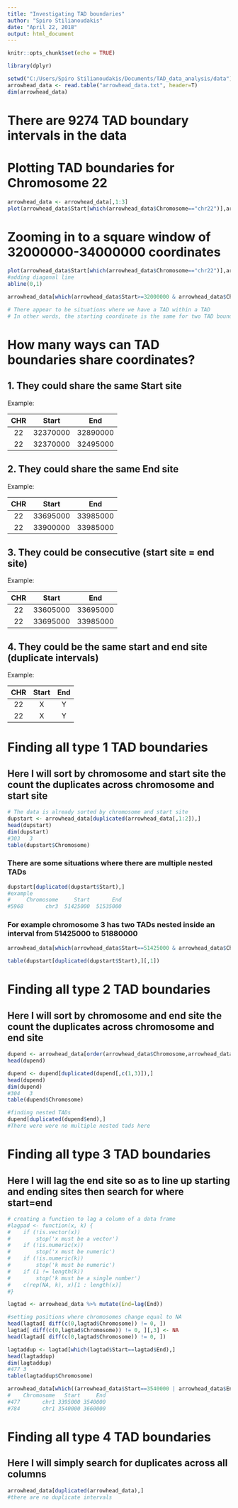 ```yaml
---
title: "Investigating TAD boundaries"
author: "Spiro Stilianoudakis"
date: "April 22, 2018"
output: html_document
---
```


```r
knitr::opts_chunk$set(echo = TRUE)
```

```r
library(dplyr)

setwd("C:/Users/Spiro Stilianoudakis/Documents/TAD_data_analysis/data")
arrowhead_data <- read.table("arrowhead_data.txt", header=T)
dim(arrowhead_data)
```

# There are 9274 TAD boundary intervals in the data

# Plotting TAD boundaries for Chromosome 22

```r

arrowhead_data <- arrowhead_data[,1:3]
plot(arrowhead_data$Start[which(arrowhead_data$Chromosome=="chr22")],arrowhead_data$End[which(arrowhead_data$Chromosome=="chr22")],pch='.', col="blue", xlab="Start", ylab="End")
```

# Zooming in to a square window of 32000000-34000000 coordinates

```r
plot(arrowhead_data$Start[which(arrowhead_data$Chromosome=="chr22")],arrowhead_data$End[which(arrowhead_data$Chromosome=="chr22")], col="blue", xlim=c(3.2e+07,3.4e+07),ylim=c(3.2e+07,3.4e+07), xlab="Start", ylab="End")
#adding diagonal line
abline(0,1)

arrowhead_data[which(arrowhead_data$Start>=32000000 & arrowhead_data$Chromosome=="chr22" & arrowhead_data$End<=34000000),]

# There appear to be situations where we have a TAD within a TAD
# In other words, the starting coordinate is the same for two TAD boundaries
```

# How many ways can TAD boundaries share coordinates?

## 1. They could share the same Start site

Example:

| CHR | Start    | End      |
|:---:|:--------:|:--------:|
| 22  | 32370000 | 32890000 |
| 22  | 32370000 | 32495000 |

## 2. They could share the same End site

Example:

| CHR | Start    | End      |
|:---:|:--------:|:--------:|
| 22  | 33695000 | 33985000 |
| 22  | 33900000 | 33985000 |

## 3. They could be consecutive (start site = end site)

Example:

| CHR | Start    | End      |
|:---:|:--------:|:--------:|
| 22  | 33605000 | 33695000 |
| 22  | 33695000 | 33985000 |

## 4. They could be the same start and end site (duplicate intervals)

Example:

| CHR | Start    | End      |
|:---:|:--------:|:--------:|
| 22  | X        | Y        |
| 22  | X        | Y        |

# Finding all type 1 TAD boundaries

## Here I will sort by chromosome and start site the count the duplicates across chromosome and start site

```r
# The data is already sorted by chromosome and start site
dupstart <- arrowhead_data[duplicated(arrowhead_data[,1:2]),]
head(dupstart)
dim(dupstart)
#303   3
table(dupstart$Chromosome)
```

### There are some situations where there are multiple nested TADs

```r
dupstart[duplicated(dupstart$Start),]
#example
#     Chromosome     Start       End
#5968       chr3  51425000  51535000

```

### For example chromosome 3 has two TADs nested inside an interval from 51425000 to 51880000
```r
arrowhead_data[which(arrowhead_data$Start==51425000 & arrowhead_data$Chromosome=="chr3"),]

table(dupstart[duplicated(dupstart$Start),][,1])
```

# Finding all type 2 TAD boundaries

## Here I will sort by chromosome and end site the count the duplicates across chromosome and end site

```r
dupend <- arrowhead_data[order(arrowhead_data$Chromosome,arrowhead_data$End),]
head(dupend)

dupend <- dupend[duplicated(dupend[,c(1,3)]),]
head(dupend)
dim(dupend)
#304   3
table(dupend$Chromosome)

#finding nested TADs
dupend[duplicated(dupend$end),]
#There were were no multiple nested tads here

```

# Finding all type 3 TAD boundaries

## Here I will lag the end site so as to line up starting and ending sites then search for where start=end

```r
# creating a function to lag a column of a data frame
#lagpad <- function(x, k) {
#    if (!is.vector(x)) 
#        stop('x must be a vector')
#    if (!is.numeric(x)) 
#        stop('x must be numeric')
#    if (!is.numeric(k))
#        stop('k must be numeric')
#    if (1 != length(k))
#        stop('k must be a single number')
#    c(rep(NA, k), x)[1 : length(x)] 
#}

lagtad <- arrowhead_data %>% mutate(End=lag(End))

#setting positions where chromosomes change equal to NA
head(lagtad[ diff(c(0,lagtad$Chromosome)) != 0, ])
lagtad[ diff(c(0,lagtad$Chromosome)) != 0, ][,3] <- NA
head(lagtad[ diff(c(0,lagtad$Chromosome)) != 0, ])

lagtaddup <- lagtad[which(lagtad$Start==lagtad$End),]
head(lagtaddup)
dim(lagtaddup)
#477 3
table(lagtaddup$Chromosome)

arrowhead_data[which((arrowhead_data$Start==3540000 | arrowhead_data$End==3540000) & arrowhead_data$Chromosome=="chr1"),]
#    Chromosome   Start     End
#477       chr1 3395000 3540000
#784       chr1 3540000 3660000
```

# Finding all type 4 TAD boundaries

## Here I will simply search for duplicates across all columns

```r
arrowhead_data[duplicated(arrowhead_data),]
#there are no duplicate intervals
```





